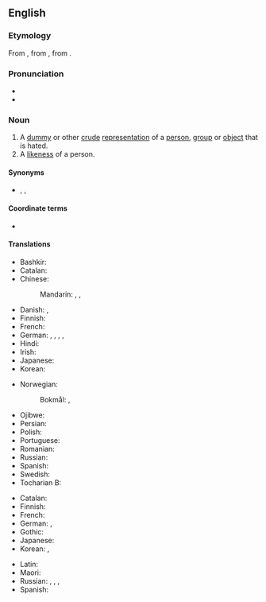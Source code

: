 ==English==

===Etymology===
From {{bor|en|fr|effigie}}, from {{der|en|la|effigiēs||likeness, effigy}}, from {{m|la|effingō||represent, portray}}.

===Pronunciation===
* {{IPA|en|/ˈɛfəd͡ʒi/}}
* {{audio|en|LL-Q1860 (eng)-Vininn126-effigy.wav|Audio (US)}}

===Noun===
{{en-noun}}

# A [[dummy]] or other [[crude]] [[representation]] of a [[person]], [[group]] or [[object]] that is hated.
# A [[likeness]] of a person.

====Synonyms====
* {{sense|a likeness of a person}} {{l|en|figure}}, {{l|en|image}}, {{l|en|picture}}

====Coordinate terms====
* {{sense|crude representation of a person}} {{l|en|caricature}}

====Translations====
{{trans-top|dummy or other crude representation}}
* Bashkir: {{t|ba|ҡарасҡы|sc=Cyrl}}
* Catalan: {{t+|ca|ninot|m}}
* Chinese:
*: Mandarin: {{t+|cmn|假人|tr=jiǎrén|sc=Hani}}, {{t+|cmn|雕像|tr=diāoxiàng|sc=Hani}}, {{t+|cmn|肖像|tr=xiàoxiàng|sc=Hani}}
* Danish: {{t+|da|afbildning|c}}, {{t|da|statue|c}}
* Finnish: {{t+|fi|nukke}}
* French: {{t+|fr|effigie|f}}
* German: {{t+|de|Abbild|n}}, {{t+|de|Bildnis|n}}, {{t+check|de|Puppe|f}}, {{t+|de|Karikatur|f}}, {{t|de|Zerrbild|n}}
* Hindi: {{t+|hi|पुतला|m}}
* Irish: {{t-check|ga|samhail|f}}
* Japanese: {{t+|ja|肖像|tr=しょうぞう, shōzō}}
* Korean: {{t+|ko|모형}}
{{trans-mid}}
* Norwegian:
*: Bokmål: {{t+|nb|dukke|m|f}}, {{t|nb|avbildning|m|f}}
* Ojibwe: {{t|oj|mazinichigan}}
* Persian: {{t+|fa|آدمک|tr=âdamak|sc=fa-Arab}}
* Polish: {{t+|pl|kukła|f}}
* Portuguese: {{t+|pt|efígie|f}}
* Romanian: {{t+|ro|efigie|f}}
* Russian: {{t+|ru|чу́чело|n}}
* Spanish: {{t+|es|efigie|f}}
* Swedish: {{t+|sv|avbildning}}
* Tocharian B: {{t|txb|soye}}
{{trans-bottom}}

{{trans-top|likeness of a person}}
* Catalan: {{t+|ca|efígie|f}}
* Finnish: {{t+|fi|kuva}}
* French: {{t+|fr|effigie|f}}
* German: {{t+|de|Bildnis|n}}, {{t+|de|Konterfei|n}} {{qualifier|obsolete}}
* Gothic: {{t|got|𐍆𐍂𐌹𐍃𐌰𐌷𐍄𐍃|f}}
* Japanese: {{t+|ja|画像|tr=がぞう, gazō}}
* Korean: {{t+|ko|초상|sc=Kore}}, {{t+|ko|화상|sc=Kore}}
{{trans-mid}}
* Latin: {{t|la|effigiēs|f}}
* Maori: {{t|mi|pakoko}}
* Russian: {{t+|ru|изображе́ние|n}}, {{t+|ru|карти́на|f}}, {{t+|ru|портре́т|m}}, {{qualifier|likeness}} {{t+|ru|схо́дство|n}}
* Spanish: {{t+|es|efigie|f}}
{{trans-bottom}}